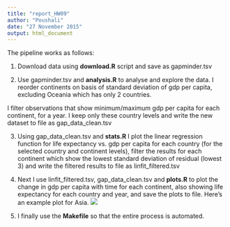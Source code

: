 ```yaml
---
title: "report_HW09"
author: "Poushali"
date: "27 November 2015"
output: html_document
---
```


The pipeline works as follows: 

1) Download data using **download.R** script and save as gapminder.tsv

2) Use gapminder.tsv and **analysis.R** to analyse and explore the data. I reorder continents on basis of standard deviation of gdp per capita, excluding Oceania which has only 2 countries. 

I filter observations that show minimum/maximum gdp per capita for each continent, for a year. I keep only these country levels and write the new dataset to file as gap_data_clean.tsv

3) Using gap_data_clean.tsv and **stats.R** I plot the linear regression function for life expectancy vs. gdp per capita for each country (for the selected country and continent levels), filter the results for each continent which show the lowest standard deviation of residual (lowest 3) and write the filtered results to file as linfit_filtered.tsv

4) Next I use linfit_filtered.tsv, gap_data_clean.tsv and **plots.R** to plot the change in gdp per capita with time for each continent, also showing life expectancy for each country and year, and save the plots to file. Here's an example plot for Asia. 
![](Asia_gdp_life.png)

5) I finally use the **Makefile** so that the entire process is automated. 


